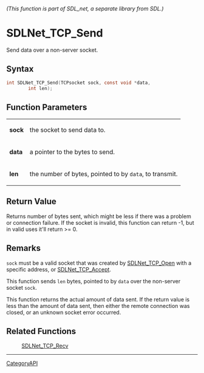 ====== (This function is part of SDL_net, a separate library from SDL.) ======
= SDLNet_TCP_Send =

Send data over a non-server socket.

== Syntax ==

<syntaxhighlight lang='c'>
int SDLNet_TCP_Send(TCPsocket sock, const void *data,
        int len);
</syntaxhighlight>

== Function Parameters ==

{|
|'''sock'''
|the socket to send data to.
|-
|'''data'''
|a pointer to the bytes to send.
|-
|'''len'''
|the number of bytes, pointed to by <code>data</code>, to transmit.
|}

== Return Value ==

Returns number of bytes sent, which might be less if there was a problem or
connection failure. If the socket is invalid, this function can return -1,
but in valid uses it'll return >= 0.

== Remarks ==

<code>sock</code> must be a valid socket that was created by
[[SDLNet_TCP_Open]] with a specific address, or [[SDLNet_TCP_Accept]].

This function sends <code>len</code> bytes, pointed to by <code>data</code>
over the non-server socket <code>sock</code>.

This function returns the actual amount of data sent. If the return value
is less than the amount of data sent, then either the remote connection was
closed, or an unknown socket error occurred.

== Related Functions ==

:[[SDLNet_TCP_Recv]]

----
[[CategoryAPI]]


